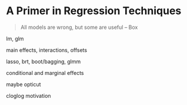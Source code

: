 # A Primer in Regression Techniques {#regression}

> All models are wrong, but some are useful -- Box

lm, glm

main effects, interactions, offsets

lasso, brt, boot/bagging, glmm

conditional and marginal effects

maybe opticut

cloglog motivation
